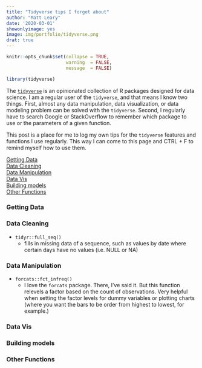 ```yaml
---
title: "Tidyverse tips I forget about"
author: "Matt Leary"
date: '2020-03-01'
showonlyimage: yes
image: img/portfolio/tidyverse.png
drat: true
---
```


```r
knitr::opts_chunk$set(collapse = TRUE,
                      warning  = FALSE,
                      message  = FALSE)

library(tidyverse)

```

The [`tidyverse`](https://www.tidyverse.org) is an opinionated collection of R packages designed for data science.   I am a regular user of the `tidyverse`, and that means I know two things. First, almost any data manipulation, data visualization, or data modeling problem can be solved with the `tidyverse`.  Second, I regularly have to search Google or StackOverflow to remember which package to use or the parameters of a given function.

This post is a place for me to log my own tips for the `tidyverse` features and functions I use regularly. This way I can come to this page and CTRL + F to remind myself how to use them.

[Getting Data](#getting_data)  
[Data Cleaning](#data_prep)  
[Data Manipulation](#data_manipulation)  
[Data Vis](#data_vis)  
[Building models](#building_models)  
[Other Functions](#other_functions)  


### <a id="getting_data"></a>Getting Data


### <a id="data_cleaning"></a>Data Cleaning

* `tidyr::full_seq()`
  * fills in missing data of a sequence, such as values by date where certain days have no values (i.e. NULL or NA)


### <a id="data_manipulation"></a>Data Manipulation

* `forcats::fct_infreq()`
  * I love the `forcats` package.  There, I've said it. But this function relevels a factor based on the count of observations.  Very helpful when setting the factor levels for dummy variables or plotting charts (where you want the bars to be order from highest to lowest, for example.)


### <a id="data_vis"></a>Data Vis


### <a id="building_models"></a>Building models


### <a id="other_functions"></a>Other Functions
